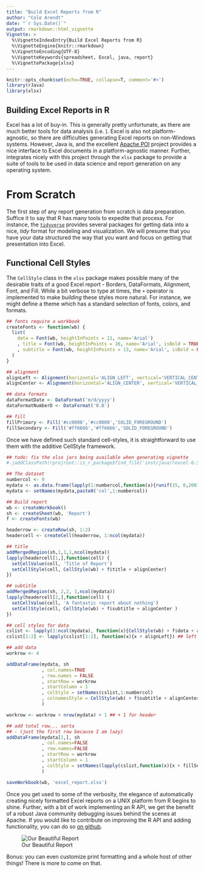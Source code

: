 ```yaml
---
title: "Build Excel Reports from R"
author: "Cole Arendt"
date: "`r Sys.Date()`"
output: rmarkdown::html_vignette
Vignette: >
  %\VignetteIndexEntry{Build Excel Reports from R}
  %\VignetteEngine{knitr::rmarkdown}
  %\VignetteEncoding{UTF-8}
  %\VignetteKeywords{spreadsheet, Excel, java, report}
  %\VignettePackage{xlsx}
---
```


```r
knitr::opts_chunk$set(echo=TRUE, collapse=T, comment='#>')
library(rJava)
library(xlsx)
```

## Building Excel Reports in R

Excel has a lot of buy-in.  This is generally pretty unfortunate, as there are
much better tools for data analysis (i.e. \R).  Excel is also not
platform-agnostic, so there are difficulties generating Excel reports on
non-Windows systems.  However, Java is, and the excellent [Apache
POI](https://poi.apache.org/) project provides a nice interface to Excel
documents in a platform-agnostic manner.  Further, \R integrates nicely with
this project through the `xlsx` package to provide a suite of tools to be used
in data science and report generation on any operating system.

# From Scratch

The first step of any report generation from scratch is data preparation.
Suffice it to say that R has many tools to expedite that process.  For instance,
the [`tidyverse`](https://www.tidyverse.org/) provides several packages for getting
data into a nice, _tidy_ format for modeling and visualization.  We will presume
that you have your data structured the way that you want and focus on getting
that presentation into Excel.

## Functional Cell Styles

The `CellStyle` class in the `xlsx` package makes possible many of the desirable
traits of a good Excel report - Borders, DataFormats, Alignment, Font, and Fill.
While a bit verbose to type at times, the `+` operator is implemented to make
*building* these styles more natural.  For instance, we might define a theme
which has a standard selection of fonts, colors, and formats.

```r

## fonts require a workbook
createFonts <- function(wb) {
  list(
    data = Font(wb, heightInPoints = 11, name='Arial')
    , title = Font(wb, heightInPoints = 16, name='Arial', isBold = TRUE)
    , subtitle = Font(wb, heightInPoints = 13, name='Arial', isBold = FALSE, isItalic = TRUE)
  )
}

## alignment
alignLeft <- Alignment(horizontal='ALIGN_LEFT', vertical='VERTICAL_CENTER', wrapText = TRUE)
alignCenter <- Alignment(horizontal='ALIGN_CENTER', vertical='VERTICAL_CENTER', wrapText=TRUE)

## data formats
dataFormatDate <- DataFormat('m/d/yyyy')
dataFormatNumberD <- DataFormat('0.0')

## fill
fillPrimary <- Fill('#cc0000','#cc0000','SOLID_FOREGROUND')
fillSecondary <- Fill('#ff6666','#ff6666','SOLID_FOREGROUND')

```

Once we have defined such standard cell-styles, it is straightforward to use
them with the additive CellStyle framework.

```r
## todo: fix the xlsx jars being available when generating vignette
#.jaddClassPath(rprojroot::is_r_package$find_file('inst/java/rexcel-0.5.1.jar'))
```

```r
## The dataset
numbercol <- 9
mydata <- as.data.frame(lapply(1:numbercol,function(x){runif(15, 0,200)}))
mydata <- setNames(mydata,paste0('col',1:numbercol))

## Build report
wb <- createWorkbook()
sh <- createSheet(wb, 'Report')
f <- createFonts(wb)

headerrow <- createRow(sh, 1:2)
headercell <- createCell(headerrow, 1:ncol(mydata))

## title
addMergedRegion(sh,1,1,1,ncol(mydata))
lapply(headercell[1,],function(cell) {
  setCellValue(cell, 'Title of Report')
  setCellStyle(cell, CellStyle(wb) + f$title + alignCenter)
})

## subtitle
addMergedRegion(sh, 2,2, 1,ncol(mydata))
lapply(headercell[2,],function(cell) {
  setCellValue(cell, 'A fantastic report about nothing')
  setCellStyle(cell, CellStyle(wb) + f$subtitle + alignCenter )
})

## cell styles for data
cslist <- lapply(1:ncol(mydata), function(x){CellStyle(wb) + f$data + alignCenter + dataFormatNumberD})
cslist[1:2] <- lapply(cslist[1:2], function(x){x + alignLeft}) ## left align first two columns

## add data
workrow <- 4

addDataFrame(mydata, sh
             , col.names=TRUE
             , row.names = FALSE
             , startRow = workrow
             , startColumn = 1 
             , colStyle = setNames(cslist,1:numbercol)
             , colnamesStyle = CellStyle(wb) + f$subtitle + alignCenter + fillPrimary
             )

workrow <- workrow + nrow(mydata) + 1 ## + 1 for header

## add total row... sorta 
## - (just the first row because I am lazy)
addDataFrame(mydata[1,], sh
             , col.names=FALSE
             , row.names=FALSE
             , startRow = workrow
             , startColumn = 1
             , colStyle = setNames(lapply(cslist,function(x){x + fillSecondary}),1:numbercol)
             )

saveWorkbook(wb, 'excel_report.xlsx')

```

Once you get used to some of the verbosity, the elegance of automatically
creating nicely formatted Excel reports on a UNIX platform from R begins to
shine.  Further, with a bit of work implementing an R API, we get the benefit of
a robust Java community debugging issues behind the scenes at Apache.  If you
would like to contribute on improving the R API and adding functionality, you
can do so [on github](https://github.com/colearendt/xlsx).

![Our Beautiful Report](`r rprojroot::is_r_package$find_file('vignettes/excel_report.png')`)

Bonus: you can even customize print formatting and a whole host of other things!
There is more to come on that.
